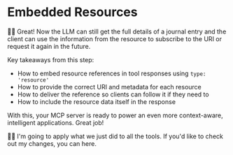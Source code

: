 # Embedded Resources

<EpicVideo url="https://www.epicai.pro/workshops/day-1-setup-intro-and-tools/embedded-resources~07e0z/solution" />

👨‍💼 Great! Now the LLM can still get the full details of a journal entry and the
client can use the information from the resource to subscribe to the URI or
request it again in the future.

Key takeaways from this step:

- How to embed resource references in tool responses using `type: 'resource'`
- How to provide the correct URI and metadata for each resource
- How to deliver the reference so clients can follow it if they need to
- How to include the resource data itself in the response

With this, your MCP server is ready to power an even more context-aware,
intelligent applications. Great job!

🧝‍♀️ I'm going to apply what we just did to all the tools. If you'd like to
check out my changes, you can <NextDiffLink>here</NextDiffLink>.
